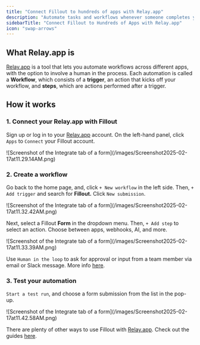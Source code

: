 ```yaml
---
title: "Connect Fillout to hundreds of apps with Relay.app"
description: "Automate tasks and workflows whenever someone completes your Fillout form. Use Relay’s human-in-the-loop feature to request for a team member’s approval or input."
sidebarTitle: "Connect Fillout to Hundreds of Apps with Relay.app"
icon: "swap-arrows"
---
```


## What Relay.app is

[Relay.app](http://Relay.app) is a tool that lets you automate workflows across different apps, with the option to involve a human in the process. Each automation is called a **Workflow**, which consists of a **trigger**, an action that kicks off your workflow, and **steps**, which are actions performed after a trigger.

## How it works

### ******1. Connect your Relay.app with Fillout******

Sign up or log in to your [Relay.app](http://Relay.app) account. On the left-hand panel, click `Apps` to `Connect` your Fillout account.

<Frame>
  ![Screenshot of the Integrate tab of a form](/images/Screenshot2025-02-17at11.29.14AM.png)
</Frame>

### **2. Create a workflow**

Go back to the home page, and, click `+ New workflow` in the left side. Then, `+ Add trigger` and search for **Fillout.** Click `New submission`.

<Frame>
  ![Screenshot of the Integrate tab of a form](/images/Screenshot2025-02-17at11.32.42AM.png)
</Frame>

Next, select a Fillout **Form** in the dropdown menu. Then, `+ Add step` to select an action. Choose between apps, webhooks, AI, and more.

<Frame>
  ![Screenshot of the Integrate tab of a form](/images/Screenshot2025-02-17at11.33.39AM.png)
</Frame>

Use `Human in the loop` to ask for approval or input from a team member via email or Slack message. More info [here](https://www.relay.app/features/human-in-the-loop).

### **3. Test your automation**

`Start a test run`, and choose a form submission from the list in the pop-up.

<Frame style={{ width: '432px', height: '190px' }}>
  ![Screenshot of the Integrate tab of a form](/images/Screenshot2025-02-17at11.42.58AM.png)
</Frame>

There are plenty of other ways to use Fillout with [Relay.app](http://Relay.app). Check out the guides [here](https://www.relay.app/apps/fillout/integrations).
